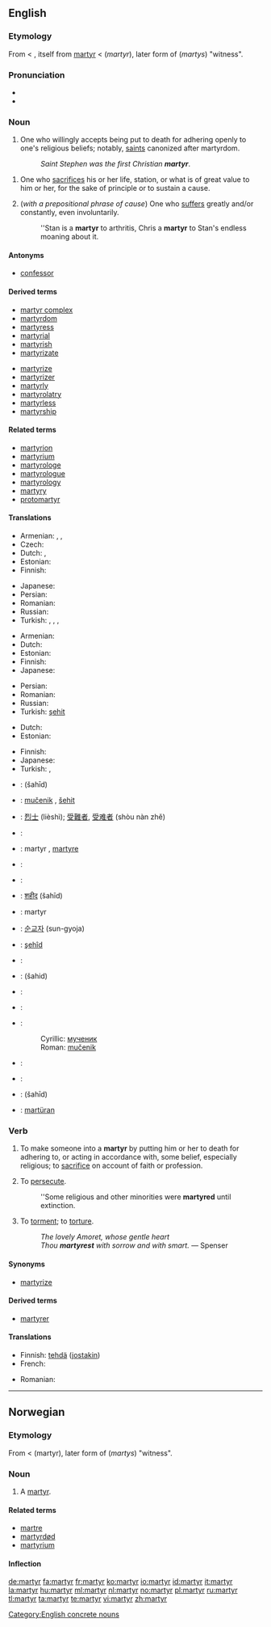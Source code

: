 {{wikipedia}}
==English==

===Etymology===
From {{etyl|enm}} < {{etyl|ang}}, itself from {{etyl|la}} [[martyr#Latin|martyr]] < {{etyl|grc|en}} '''{{polytonic|[[μάρτυρ]]}}''' (''martyr''), later form of '''{{polytonic|[[μάρτυς]]}}''' (''martys'') "witness".

===Pronunciation===
* {{audio|en-us-martyr.ogg|Audio (US)}}
* {{rhymes|ɑː(r)tə(r)}}

===Noun===
{{en-noun}}

# One who willingly accepts being put to death for adhering openly to one's religious beliefs; notably, [[saint]]s canonized after martyrdom.
#: ''Saint Stephen was the first Christian '''martyr'''''.
<!-- maybe somebody can find a way to include women without twice using "he or she"? -->
# {{by extension}} One who [[sacrifice]]s his or her life, station, or what is of great value to him or her, for the sake of principle or to sustain a cause.
# (''with a prepositional phrase of cause'') One who [[suffer]]s greatly and/or constantly, even involuntarily.
#: ''Stan is a '''martyr''' to arthritis, Chris a '''martyr''' to Stan's endless moaning about it.

====Antonyms====
* [[confessor]]

====Derived terms====
{{der-top}}
* [[martyr complex]]
* [[martyrdom]]
* [[martyress]]
* [[martyrial]]
* [[martyrish]]
* [[martyrizate]]
{{der-mid}}
* [[martyrize]]
* [[martyrizer]]
* [[martyrly]]
* [[martyrolatry]]
* [[martyrless]]
* [[martyrship]]
{{der-bottom}}

====Related terms====
* [[martyrion]]
* [[martyrium]]
* [[martyrologe]]
* [[martyrologue]]
* [[martyrology]]
* [[martyry]]
* [[protomartyr]]

====Translations====
{{trans-top|one willing to be killed for religion}}
* Armenian: {{t-|hy|մարտիրոս|tr=martiros|sc=Armn|xs=Armenian}},  {{t|hy|նահատակ|tr=nahatak|sc=Armn|xs=Armenian}},  {{t-|hy|վկա|tr=vka|sc=Armn|xs=Armenian}}
* Czech: {{t+|cs|mučedník|m}}
* Dutch: {{t+|nl|martelaar|m}}, {{t-|nl|martelares|f}}
* Estonian: {{t|et|märter}}
* Finnish: {{t-|fi|marttyyri}}
{{trans-mid}}
* Japanese: {{t|ja|殉教者|tr=junkyōsha|sc=Jpan}}
* Persian: {{t+|fa|شهید|tr=shahid|sc=fa-Arab|xs=Persian}}
* Romanian: {{t-|ro|mucenic}}
* Russian: {{t+|ru|мученик|m|tr=múčenik|sc=Cyrl}}
* Turkish: {{t+|tr|şehit}},  {{t|tr|gazi}},  {{t|tr|şehitler|p}},  {{t|tr|gaziler|p}}
{{trans-bottom}}

{{trans-top|one who sacrifices their life for an important cause}}
* Armenian: {{t|hy|նահատակ|tr=nahatak|sc=Armn|xs=Armenian}}
* Dutch: {{t+|nl|martelaar|m}}
* Estonian: {{t|et|märter}}
* Finnish: {{t-|fi|marttyyri}}
* Japanese: {{t|ja|殉教者|tr=junkyōsha|sc=Jpan}}
{{trans-mid}}
* Persian: {{t+|fa|شهید|tr=shahid|sc=fa-Arab|xs=Persian}}
* Romanian: {{t-|ro|martir}}
* Russian: {{t+|ru|мученик|m|tr=múčenik|sc=Cyrl}}
* Turkish: [[şehit]]
{{trans-bottom}}

{{trans-top|one who suffers greatly, even involuntarily}}
* Dutch: {{t+|nl|martelaar|m}}
* Estonian: {{t|et|märter}}
{{trans-mid}}
* Finnish: {{t+|fi|uhri}}
* Japanese: {{t|ja|受難者|tr=junansha|sc=Jpan}}
* Turkish: {{t|tr|mücahit}},  {{t|tr|mücahitler|p}}
{{trans-bottom}}

{{checktrans-top}}
* {{ttbc|Arabic}}: {{Arab|[[شهيد]]}} (šahīd) {{m}}
* {{ttbc|Bosnian}}: [[mučenik]] {{m}}, [[šehit]] {{m}}
* {{ttbc|Chinese}}: [[烈士]] (lièshì); [[受難者]], [[受难者]] (shòu nàn zhě)
* {{ttbc|Croatian}}: {{t-|hr|mučenik|m}}
* {{ttbc|French}}: martyr {{m}}, [[martyre]] {{f}}
* {{ttbc|German}}: {{t+|de|Märtyrer|m}}
* {{ttbc|Greek}}: {{t|el|μάρτυρας|m|tr=mártiras|sc=Grek}}
* {{ttbc|Hindi}}: [[शहीद]] (šahīd) {{m}}
* {{ttbc|Interlingua}}: martyr
* {{ttbc|Korean}}: [[순교자]] (sun-gyoja)
{{checktrans-mid}}
* {{ttbc|Kurdish}}: [[şehîd]]
* {{ttbc|Norwegian}}: {{t+|no|martyr|m}}
* {{ttbc|Persian}}: {{fa-Arab|[[شهید]]}} (šahid)
* {{ttbc|Polish}}: {{t-|pl|męczennik|m}}
* {{ttbc|Portuguese}}: {{t+|pt|mártir}}
* {{ttbc|Serbian}}:
*: Cyrillic: [[мученик]] {{m}}
*: Roman: [[mučenik]] {{m}}
* {{ttbc|Spanish}}: {{t+|es|mártir|m}}
* {{ttbc|Swedish}}: {{t-|sv|martyr}}
* {{ttbc|Urdu}}: {{ur-Arab|[[شہید]]}} (šahīd) {{m}}
* {{ttbc|Volapük}}: [[martüran]]
{{checktrans-bottom}}

===Verb===
{{en-verb}}

# {{transitive}} To make someone into a '''martyr''' by putting him or her to death for adhering to, or acting in accordance with, some belief, especially religious; to [[sacrifice]] on account of faith or profession.
# {{transitive}} To [[persecute]].
#: ''Some religious and other minorities were '''martyred''' until extinction.
# {{transitive}} To [[torment]]; to [[torture]].
#: ''The lovely Amoret, whose gentle heart''
#: ''Thou '''martyrest''' with sorrow and with smart.'' — Spenser
<!-- webstah again -->

====Synonyms====
* [[martyrize]]

====Derived terms====
* [[martyrer]]

====Translations====
{{trans-top|to make someone a martyr}}
* Finnish: [[tehdä]] ([[jostakin]]) {{t-|fi|marttyyri}}
* French: {{t+|fr|martyriser}}
{{trans-mid}}
* Romanian: {{t+|ro|martiriza}}
{{trans-bottom}}

{{trans-see|persecute}}

{{trans-see|torture}}

[[Category:English concrete nouns]]

----

==Norwegian==

===Etymology===
From {{etyl|la|no}} {{term|martyr}} < {{etyl|grc|no}} '''{{polytonic|[[μάρτυρ]]}}''' (martyr), later form of '''{{polytonic|[[μάρτυς]]}}''' (''martys'') "witness".

===Noun===
{{infl|no|noun}}

# A [[#English|martyr]].

====Related terms====
* [[martre]]
* [[martyrdød]]
* [[martyrium]]

====Inflection====
{{no-noun-infl|nb-class=m1|nn-class=m1}}

[[de:martyr]]
[[fa:martyr]]
[[fr:martyr]]
[[ko:martyr]]
[[io:martyr]]
[[id:martyr]]
[[it:martyr]]
[[la:martyr]]
[[hu:martyr]]
[[ml:martyr]]
[[nl:martyr]]
[[no:martyr]]
[[pl:martyr]]
[[ru:martyr]]
[[tl:martyr]]
[[ta:martyr]]
[[te:martyr]]
[[vi:martyr]]
[[zh:martyr]]